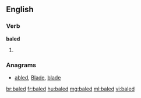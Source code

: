 ==English==

===Verb===
'''baled'''

# {{past of|[[bale]]}}

===Anagrams===
* [[abled#English|abled]], [[Blade#English|Blade]], [[blade#English|blade]]

[[br:baled]]
[[fr:baled]]
[[hu:baled]]
[[mg:baled]]
[[ml:baled]]
[[vi:baled]]
